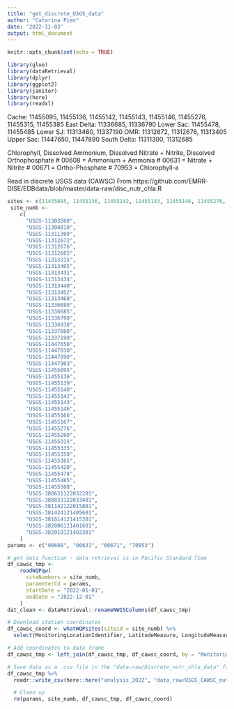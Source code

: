 ```yaml
---
title: "get_discrete_USGS_data"
author: "Catarina Pien"
date: '2022-11-03'
output: html_document
---
```


```r
knitr::opts_chunk$set(echo = TRUE)

library(glue)
library(dataRetrieval)
library(dplyr)
library(ggplot2)
library(janitor)
library(here)
library(readxl)
```

Cache: 11455095, 11455136, 11455142, 11455143, 11455146, 11455276, 11455315, 11455385
East Delta: 11336685, 11336790
Lower Sac: 11455478, 11455485
Lower SJ: 11313460, 11337190
OMR: 11312672, 11312676, 11313405
Upper Sac: 11447650, 11447890
South Delta: 11311300, 11312685

Chlorophyll, Dissolved Ammonium, Dissolved Nitrate + Nitrite, Dissolved Orthophosphate
 # 00608 = Ammonium + Ammonia
  # 00631 = Nitrate + Nitrite
  # 00671 = Ortho-Phosphate
  # 70953 = Chlorophyll-a
  
  
Read in discrete USGS data (CAWSC)
From https://github.com/EMRR-DISE/EDBdata/blob/master/data-raw/disc_nutr_chla.R

```r
sites <- c(11455095, 11455136, 11455142, 11455143, 11455146, 11455276, 11455315, 11455385)
 site_numb <-
    c(
      "USGS-11303500",
      "USGS-11304810",
      "USGS-11311300",
      "USGS-11312672",
      "USGS-11312676",
      "USGS-11312685",
      "USGS-11313315",
      "USGS-11313405",
      "USGS-11313431",
      "USGS-11313434",
      "USGS-11313440",
      "USGS-11313452",
      "USGS-11313460",
      "USGS-11336680",
      "USGS-11336685",
      "USGS-11336790",
      "USGS-11336930",
      "USGS-11337080",
      "USGS-11337190",
      "USGS-11447650",
      "USGS-11447830",
      "USGS-11447890",
      "USGS-11447903",
      "USGS-11455095",
      "USGS-11455136",
      "USGS-11455139",
      "USGS-11455140",
      "USGS-11455142",
      "USGS-11455143",
      "USGS-11455146",
      "USGS-11455166",
      "USGS-11455167",
      "USGS-11455276",
      "USGS-11455280",
      "USGS-11455315",
      "USGS-11455335",
      "USGS-11455350",
      "USGS-11455385",
      "USGS-11455420",
      "USGS-11455478",
      "USGS-11455485",
      "USGS-11455508",
      "USGS-380631122032201",
      "USGS-380833122033401",
      "USGS-381142122015801",
      "USGS-381424121405601",
      "USGS-381614121415301",
      "USGS-382006121401601",
      "USGS-382010121402301"
    )
params <- c("00608", "00631", "00671", "70953")

# get data function - data retrieval is in Pacific Standard Time
df_cawsc_tmp <-
    readWQPqw(
      siteNumbers = site_numb,
      parameterCd = params,
      startDate = "2022-01-01",
      endDate = "2022-12-01"
    )
dat_clean <- dataRetrieval::renameNWISColumns(df_cawsc_tmp)

# Download station coordinates
df_cawsc_coord <- whatWQPsites(siteid = site_numb) %>%
  select(MonitoringLocationIdentifier, LatitudeMeasure, LongitudeMeasure)

# Add coordinates to data frame
df_cawsc_tmp <- left_join(df_cawsc_tmp, df_cawsc_coord, by = "MonitoringLocationIdentifier")

# Save data as a .csv file in the "data-raw/Discrete_nutr_chla_data" folder
df_cawsc_tmp %>%
  readr::write_csv(here::here("analysis_2022", "data_raw/USGS_CAWSC_nutr_chla_data_2022.csv"))

  # Clean up
  rm(params, site_numb, df_cawsc_tmp, df_cawsc_coord)
```

